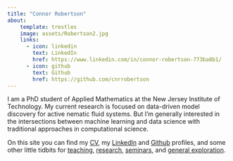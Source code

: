 ```yaml
---
title: "Connor Robertson"
about:
    template: trestles
    image: assets/Robertson2.jpg
    links:
      - icon: linkedin
        text: LinkedIn
        href: https://www.linkedin.com/in/connor-robertson-773ba8b1/
      - icon: github
        text: Github
        href: https://github.com/cnrrobertson
---
```


I am a PhD student of Applied Mathematics at the New Jersey Institute of Technology.
My current research is focused on data-driven model discovery for active nematic fluid systems.
But I'm generally interested in the intersections between machine learning and data science with traditional approaches in computational science.

<!-- I am also fascinated by the topics of public infrastructure and agriculture, although they are quite unrelated to my current work. -->
<!-- Honestly, I'm interested in most topics once I get chatting, so please reach out! -->

On this site you can find my [CV](assets/CV_Connor_Robertson_5_22.pdf), my [LinkedIn](https://www.linkedin.com/in/connor-robertson-773ba8b1/) and [Github](https://github.com/cnrrobertson) profiles, and some other little tidbits for [teaching](teaching/teaching.html), [research](research/research.html), [seminars](other/machinelearning_optimization_seminar/machinelearning_optimization_seminar.qmd), and [general exploration](other/fun/fun.qmd).

<!-- ## Education -->
<!---->
<!-- **PhD in Applied Mathematics** | Sep 2018 - Now |  -->
<!-- New Jersey Institute of Technology | Newark, NJ -->
<!---->
<!-- **B.S. in Applied and Computational Mathematics** | Sep 2012 - Apr 2018 |  -->
<!-- Brigham Young University | Provo, UT -->

